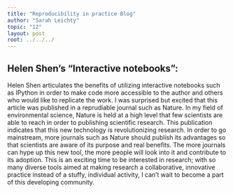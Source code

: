 ```yaml
---
title: "Reproducibility in practice Blog"
author: "Sarah Leichty"
topic: "12"
layout: post
root: ../../../
---
```


## Helen Shen's "Interactive notebooks":

Helen Shen articulates the benefits of utilizing interactive notebooks such as IPython in order to make code more accessible to the author and others who would like to replicate the work. I was surprised but excited that this article was published in a reprudiable journal such as Nature. In my field of environmental science, Nature is held at a high level that few scientists are able to reach in order to publishing scientific research. This publication indicates that this new technology is revolutionizing research. In order to go mainstream, more journals such as Nature should publish its advantages so that scientists are aware of its purpose and real benefits. The more journals can hype up this new tool, the more people will look into it and contribute to its adoption. This is an exciting time to be interested in research; with so many diverse tools aimed at making research a collaborative, innovative practice instead of a stuffy, individual activity, I can't wait to become a part of this developing community. 



